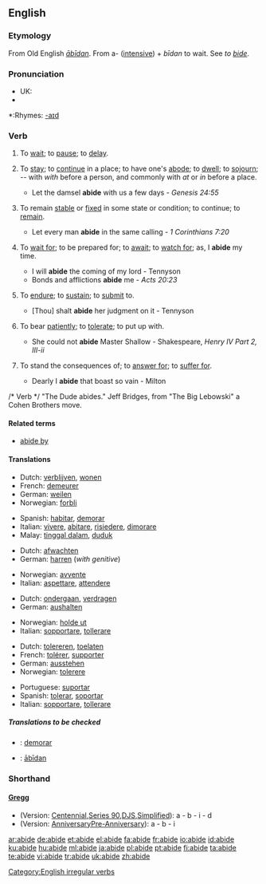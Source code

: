 ==English==

===Etymology===
From Old English ''[[abidan|ābīdan]]''. From a- ([[intensive]]) + ''bīdan'' to wait. See ''to [[bide]]''.

===Pronunciation===
*UK: {{IPA|/əˈbaɪd/}}
*{{audio|en-us-abide.ogg|Audio (US)}}

*:Rhymes: [[Rhymes:English:-aɪd|-aɪd]]

===Verb===
{{en-verb|abides|abiding|'''[[abode]]''' ''or'' '''[[abided]]'''|'''[[abode]]''', '''[[abided]]''', ''or (rare)'', '''[[abidden]]'''}}

# {{context|intransitive|obsolete}} To [[wait]]; to [[pause]]; to [[delay]].
# {{intransitive}} To [[stay]]; to [[continue]] in a place; to have one's [[abode]]; to [[dwell]]; to [[sojourn]]; -- with ''with'' before a person, and commonly with ''at'' or ''in'' before a place.
#* Let the damsel '''abide''' with us a few days - ''Genesis 24:55''
# {{intransitive}} To remain [[stable]] or [[fixed]] in some state or condition; to continue; to [[remain]].
#* Let every man '''abide''' in the same calling - ''1 Corinthians 7:20''
# {{context|transitive|obsolete with a ''personal'' object}} To [[wait for]]; to be prepared for; to [[await]]; to [[watch for]]; as, I '''abide''' my time.
#* I will '''abide''' the coming of my lord - Tennyson
#* Bonds and afflictions '''abide''' me - ''Acts 20:23''
# {{transitive}} To [[endure]]; to [[sustain]]; to [[submit]] to.
#*[Thou] shalt '''abide''' her judgment on it - Tennyson
# {{transitive}} To bear [[patiently]]; to [[tolerate]]; to put up with.
#* She could not '''abide''' Master Shallow - Shakespeare, ''Henry IV Part 2, III-ii''
# {{context|transitive|confused with ''[[aby]]'' "to pay for"}} To stand the consequences of; to [[answer for]]; to [[suffer for]].
#* Dearly I '''abide''' that boast so vain - Milton
/* Verb */ "The Dude abides." Jeff Bridges, from "The Big Lebowski" a Cohen Brothers move.

====Related terms====
*[[abide by]]

====Translations====
{{trans-top|to dwell}}
*Dutch: [[verblijven]], [[wonen]]
*French: [[demeurer]]
*German: [[weilen]]
*Norwegian: [[forbli]]
{{trans-mid}}
*Spanish: [[habitar]], [[demorar]]
*Italian: [[vivere]], [[abitare]], [[risiedere]], [[dimorare]]
*Malay: [[tinggal dalam]], [[duduk]]
{{trans-bottom}}

{{trans-top|to await}}
*Dutch: [[afwachten]]
*German: [[harren]] (''with genitive'')
{{trans-mid}}
*Norwegian: [[avvente]]
*Italian: [[aspettare]], [[attendere]]
{{trans-bottom}}

{{trans-top|to endure}}
*Dutch: [[ondergaan]], [[verdragen]]
*German: [[aushalten]]
{{trans-mid}}
*Norwegian: [[holde ut]]
*Italian: [[sopportare]], [[tollerare]]
{{trans-bottom}}

{{trans-top|to tolerate}}
*Dutch: [[tolereren]], [[toelaten]]
*French: [[tolérer]], [[supporter]]
*German: [[ausstehen]]
*Norwegian: [[tolerere]]
{{trans-mid}}
*Portuguese: [[suportar]]
*Spanish: [[tolerar]], [[soportar]]
*Italian: [[sopportare]], [[tollerare]]
{{trans-bottom}}

=====Translations to be checked=====
{{checktrans}}

*{{ttbc|Interlingua}}: [[demorar]]
*{{ttbc|Old English}}: [[abidan|ābīdan]]

===Shorthand===

====[http://en.wikipedia.org/wiki/Gregg_Shorthand Gregg]====
{{rfc-header|[http://en.wikipedia.org/wiki/Gregg_Shorthand Gregg]}}
* (Version: [http://en.wikipedia.org/wiki/Gregg_Shorthand#Centennial_Gregg_Shorthand Centennial],[http://en.wikipedia.org/wiki/Gregg_Shorthand#Series_90_Gregg_Shorthand Series 90],[http://en.wikipedia.org/wiki/Gregg_Shorthand#Diamond_Jubilee_Gregg_Shorthand DJS],[http://en.wikipedia.org/wiki/Gregg_Shorthand#Simplified_Gregg_Shorthand Simplified]): a - b - i - d
* (Version: [http://en.wikipedia.org/wiki/Gregg_Shorthand#Anniversary_Gregg_Shorthand Anniversary][http://en.wikipedia.org/wiki/Gregg_Shorthand#Pre_Anniversary_Gregg_Shorthand Pre-Anniversary]): a - b - i

[[Category:English irregular verbs]]

[[ar:abide]]
[[de:abide]]
[[et:abide]]
[[el:abide]]
[[fa:abide]]
[[fr:abide]]
[[io:abide]]
[[id:abide]]
[[ku:abide]]
[[hu:abide]]
[[ml:abide]]
[[ja:abide]]
[[pl:abide]]
[[pt:abide]]
[[fi:abide]]
[[ta:abide]]
[[te:abide]]
[[vi:abide]]
[[tr:abide]]
[[uk:abide]]
[[zh:abide]]